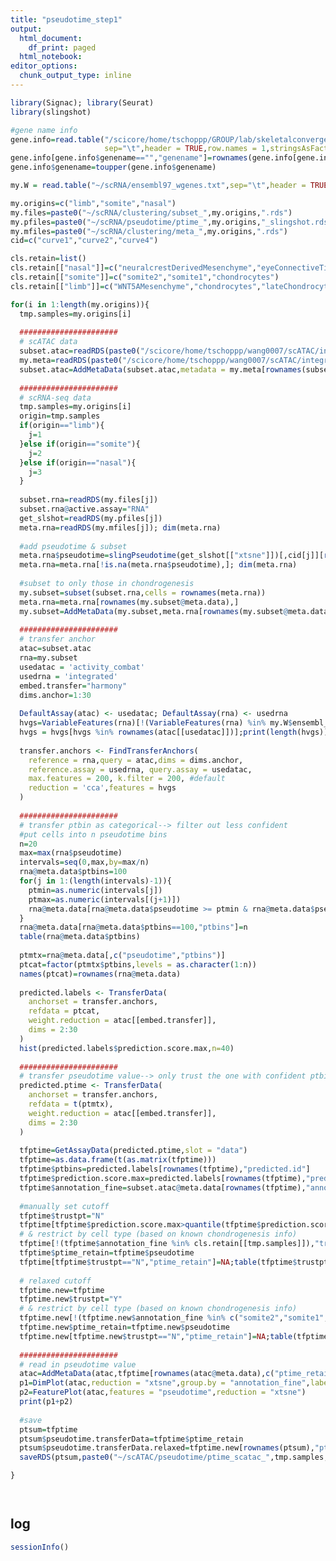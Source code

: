 ```yaml
---
title: "pseudotime_step1"
output: 
  html_document:
    df_print: paged
  html_notebook:
editor_options:
  chunk_output_type: inline
--- 
```


```r
library(Signac); library(Seurat)
library(slingshot)
```

```r
#gene name info
gene.info=read.table("/scicore/home/tschoppp/GROUP/lab/skeletalconvergence/fromMenghan/scRNA/ensembl97_geneinfo.txt",
                     sep="\t",header = TRUE,row.names = 1,stringsAsFactors = FALSE)
gene.info[gene.info$genename=="","genename"]=rownames(gene.info[gene.info$genename=="",])
gene.info$genename=toupper(gene.info$genename)

my.W = read.table("~/scRNA/ensembl97_wgenes.txt",sep="\t",header = TRUE,row.names = 1,stringsAsFactors = FALSE)
```

```r
my.origins=c("limb","somite","nasal")
my.files=paste0("~/scRNA/clustering/subset_",my.origins,".rds")
my.pfiles=paste0("~/scRNA/pseudotime/ptime_",my.origins,"_slingshot.rds")
my.mfiles=paste0("~/scRNA/clustering/meta_",my.origins,".rds")
cid=c("curve1","curve2","curve4")

cls.retain=list()
cls.retain[["nasal"]]=c("neuralcrestDerivedMesenchyme","eyeConnectiveTissue","chondrocytes")
cls.retain[["somite"]]=c("somite2","somite1","chondrocytes")
cls.retain[["limb"]]=c("WNT5AMesenchyme","chondrocytes","lateChondrocytes","amb_mesenchymeORnsConnectiveTissue")

```

```r
for(i in 1:length(my.origins)){
  tmp.samples=my.origins[i]
  
  ######################
  # scATAC data
  subset.atac=readRDS(paste0("/scicore/home/tschoppp/wang0007/scATAC/integration/",tmp.samples,"_atac_intgtFine010721.rds"))
  my.meta=readRDS(paste0("/scicore/home/tschoppp/wang0007/scATAC/integration/",tmp.samples,"_atac_integrated010721_meta.rds"))
  subset.atac=AddMetaData(subset.atac,metadata = my.meta[rownames(subset.atac@meta.data),c("broad","annotation_broad","fine","annotation_fine")],col.name = c("broad","annotation_broad","fine","annotation_fine"))
  
  ######################
  # scRNA-seq data
  tmp.samples=my.origins[i]
  origin=tmp.samples
  if(origin=="limb"){
    j=1
  }else if(origin=="somite"){
    j=2
  }else if(origin=="nasal"){
    j=3
  }
  
  subset.rna=readRDS(my.files[j])
  subset.rna@active.assay="RNA"
  get_slshot=readRDS(my.pfiles[j])
  meta.rna=readRDS(my.mfiles[j]); dim(meta.rna)
  
  #add pseudotime & subset
  meta.rna$pseudotime=slingPseudotime(get_slshot[["xtsne"]])[,cid[j]][rownames(meta.rna)]
  meta.rna=meta.rna[!is.na(meta.rna$pseudotime),]; dim(meta.rna)
  
  #subset to only those in chondrogenesis
  my.subset=subset(subset.rna,cells = rownames(meta.rna))
  meta.rna=meta.rna[rownames(my.subset@meta.data),]
  my.subset=AddMetaData(my.subset,meta.rna[rownames(my.subset@meta.data),c("pseudotime","annotation_fine")])
  
  ######################
  # transfer anchor
  atac=subset.atac
  rna=my.subset
  usedatac = 'activity_combat'
  usedrna = 'integrated'
  embed.transfer="harmony"
  dims.anchor=1:30
  
  DefaultAssay(atac) <- usedatac; DefaultAssay(rna) <- usedrna 
  hvgs=VariableFeatures(rna)[!(VariableFeatures(rna) %in% my.W$ensembl_gene_id)];print(length(hvgs))
  hvgs = hvgs[hvgs %in% rownames(atac[[usedatac]])];print(length(hvgs))
  
  transfer.anchors <- FindTransferAnchors(
    reference = rna,query = atac,dims = dims.anchor,
    reference.assay = usedrna, query.assay = usedatac,
    max.features = 200, k.filter = 200, #default
    reduction = 'cca',features = hvgs
  )
  
  ######################
  # transfer ptbin as categorical--> filter out less confident
  #put cells into n pseudotime bins
  n=20
  max=max(rna$pseudotime)
  intervals=seq(0,max,by=max/n)
  rna@meta.data$ptbins=100
  for(j in 1:(length(intervals)-1)){
    ptmin=as.numeric(intervals[j])
    ptmax=as.numeric(intervals[(j+1)])
    rna@meta.data[rna@meta.data$pseudotime >= ptmin & rna@meta.data$pseudotime < ptmax,"ptbins"]=j
  }
  rna@meta.data[rna@meta.data$ptbins==100,"ptbins"]=n
  table(rna@meta.data$ptbins)
  
  ptmtx=rna@meta.data[,c("pseudotime","ptbins")]
  ptcat=factor(ptmtx$ptbins,levels = as.character(1:n))
  names(ptcat)=rownames(rna@meta.data)
  
  predicted.labels <- TransferData(
    anchorset = transfer.anchors,
    refdata = ptcat,
    weight.reduction = atac[[embed.transfer]],
    dims = 2:30
  )
  hist(predicted.labels$prediction.score.max,n=40)
  
  ######################
  # transfer pseudotime value--> only trust the one with confident ptbin
  predicted.ptime <- TransferData(
    anchorset = transfer.anchors,
    refdata = t(ptmtx),
    weight.reduction = atac[[embed.transfer]],
    dims = 2:30
  )
  
  tfptime=GetAssayData(predicted.ptime,slot = "data")
  tfptime=as.data.frame(t(as.matrix(tfptime)))
  tfptime$ptbins=predicted.labels[rownames(tfptime),"predicted.id"]
  tfptime$prediction.score.max=predicted.labels[rownames(tfptime),"prediction.score.max"]
  tfptime$annotation_fine=subset.atac@meta.data[rownames(tfptime),"annotation_fine"]
  
  #manually set cutoff
  tfptime$trustpt="N"
  tfptime[tfptime$prediction.score.max>quantile(tfptime$prediction.score.max,0.4),"trustpt"]="Y"
  # & restrict by cell type (based on known chondrogenesis info)
  tfptime[!(tfptime$annotation_fine %in% cls.retain[[tmp.samples]]),"trustpt"]="N"
  tfptime$ptime_retain=tfptime$pseudotime
  tfptime[tfptime$trustpt=="N","ptime_retain"]=NA;table(tfptime$trustpt)
  
  # relaxed cutoff
  tfptime.new=tfptime
  tfptime.new$trustpt="Y"
  # & restrict by cell type (based on known chondrogenesis info)
  tfptime.new[!(tfptime.new$annotation_fine %in% c("somite2","somite1","chondrocytes")),"trustpt"]="N"
  tfptime.new$ptime_retain=tfptime.new$pseudotime
  tfptime.new[tfptime.new$trustpt=="N","ptime_retain"]=NA;table(tfptime.new$trustpt)
  
  ######################
  # read in pseudotime value
  atac=AddMetaData(atac,tfptime[rownames(atac@meta.data),c("ptime_retain")],col.name = "pseudotime")
  p1=DimPlot(atac,reduction = "xtsne",group.by = "annotation_fine",label = TRUE)+NoLegend()
  p2=FeaturePlot(atac,features = "pseudotime",reduction = "xtsne")
  print(p1+p2)
  
  #save
  ptsum=tfptime
  ptsum$pseudotime.transferData=tfptime$ptime_retain
  ptsum$pseudotime.transferData.relaxed=tfptime.new[rownames(ptsum),"ptime_retain"]
  saveRDS(ptsum,paste0("~/scATAC/pseudotime/ptime_scatac_",tmp.samples,"_summary.rds"))

}

```

```r

```

```r

```

## log

```r
sessionInfo()
```
